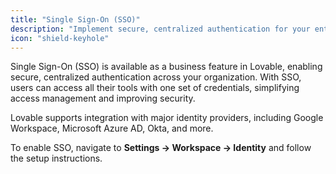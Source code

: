 ```yaml
---
title: "Single Sign-On (SSO)"
description: "Implement secure, centralized authentication for your entire organization"
icon: "shield-keyhole"
---
```


Single Sign-On (SSO) is available as a business feature in Lovable, enabling secure, centralized authentication across your organization. 
With SSO, users can access all their tools with one set of credentials, simplifying access management and improving security. 

Lovable supports integration with major identity providers, including Google Workspace, Microsoft Azure AD, Okta, and more. 

To enable SSO, navigate to **Settings → Workspace → Identity** and follow the setup instructions.
